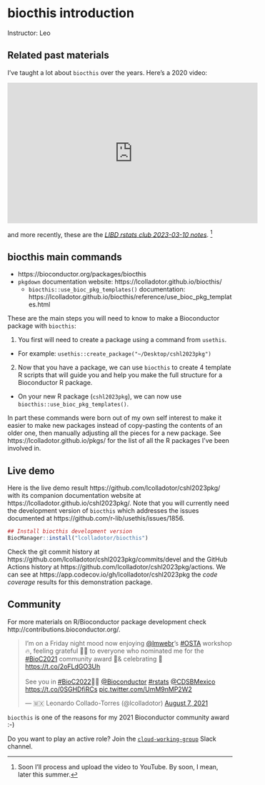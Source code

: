 # biocthis introduction

Instructor: Leo

## Related past materials

I've taught a lot about `biocthis` over the years. Here's a 2020 video:

<iframe width="560" height="315" src="https://www.youtube.com/embed/aMTxkYsM-8o" title="YouTube video player" frameborder="0" allow="accelerometer; autoplay; clipboard-write; encrypted-media; gyroscope; picture-in-picture; web-share" allowfullscreen></iframe>

<script defer class="speakerdeck-embed" data-id="f2e58b59b83244179f062c2852af25ff" data-ratio="1.77777777777778" src="//speakerdeck.com/assets/embed.js"></script>

and more recently, these are the [_LIBD rstats club 2023-03-10 notes_](https://docs.google.com/document/d/117p0sKFKpMSZy90ZWc56_J-MhwfSMEnMVkqAVqZStaA/edit?usp=sharing). ^[Soon I'll process and upload the video to YouTube. By soon, I mean, later this summer.]

## biocthis main commands

* https://bioconductor.org/packages/biocthis
* `pkgdown` documentation website: https://lcolladotor.github.io/biocthis/
  - `biocthis::use_bioc_pkg_templates()` documentation: https://lcolladotor.github.io/biocthis/reference/use_bioc_pkg_templates.html

These are the main steps you will need to know to make a Bioconductor package
with `biocthis`:

1. You first will need to create a package using a command from `usethis`.
  - For example: `usethis::create_package("~/Desktop/cshl2023pkg")`
2. Now that you have a package, we can use `biocthis` to create 4 template R
scripts that will guide you and help you make the full structure for a 
Bioconductor R package.
  - On your new R package (`cshl2023pkg`), we can now use `biocthis::use_bioc_pkg_templates()`.

In part these commands were born out of my own self interest to make it easier
to make new packages instead of copy-pasting the contents of an older one, then
manually adjusting all the pieces for a new package. See
https://lcolladotor.github.io/pkgs/ for the list of all the R packages I've been
involved in.

## Live demo

Here is the live demo result https://github.com/lcolladotor/cshl2023pkg/ with
its companion documentation website at
https://lcolladotor.github.io/cshl2023pkg/. Note that you will currently need
the development version of `biocthis` which addresses the issues documented at
https://github.com/r-lib/usethis/issues/1856.

```r
## Install biocthis development version
BiocManager::install("lcolladotor/biocthis")
```


Check the git commit history at
https://github.com/lcolladotor/cshl2023pkg/commits/devel and the GitHub Actions
history at https://github.com/lcolladotor/cshl2023pkg/actions. We can see at
https://app.codecov.io/gh/lcolladotor/cshl2023pkg the _code coverage_ results
for this demonstration package.

## Community

For more materials on R/Bioconductor package development check http://contributions.bioconductor.org/.

<blockquote class="twitter-tweet"><p lang="en" dir="ltr">I’m on a Friday night mood now enjoying <a href="https://twitter.com/lmwebr?ref_src=twsrc%5Etfw">@lmwebr</a>’s <a href="https://twitter.com/hashtag/OSTA?src=hash&amp;ref_src=twsrc%5Etfw">#OSTA</a> workshop 🔥, feeling grateful 🙏🏽 to everyone who nominated me for the <a href="https://twitter.com/hashtag/BioC2021?src=hash&amp;ref_src=twsrc%5Etfw">#BioC2021</a> community award 🥇&amp; celebrating 🍺 <a href="https://t.co/2oFLdGO3Uh">https://t.co/2oFLdGO3Uh</a><br><br>See you in <a href="https://twitter.com/hashtag/BioC2022?src=hash&amp;ref_src=twsrc%5Etfw">#BioC2022</a>🤞🏽 <a href="https://twitter.com/Bioconductor?ref_src=twsrc%5Etfw">@Bioconductor</a> <a href="https://twitter.com/hashtag/rstats?src=hash&amp;ref_src=twsrc%5Etfw">#rstats</a> <a href="https://twitter.com/CDSBMexico?ref_src=twsrc%5Etfw">@CDSBMexico</a> <a href="https://t.co/0SGHDfiRCs">https://t.co/0SGHDfiRCs</a> <a href="https://t.co/UmM9nMP2W2">pic.twitter.com/UmM9nMP2W2</a></p>&mdash; 🇲🇽 Leonardo Collado-Torres (@lcolladotor) <a href="https://twitter.com/lcolladotor/status/1423805153724059649?ref_src=twsrc%5Etfw">August 7, 2021</a></blockquote> <script async src="https://platform.twitter.com/widgets.js" charset="utf-8"></script>

`biocthis` is one of the reasons for my 2021 Bioconductor community award :-)

Do you want to play an active role? Join the [`cloud-working-group`](https://community-bioc.slack.com/archives/C04NPB74Y78) Slack channel.
